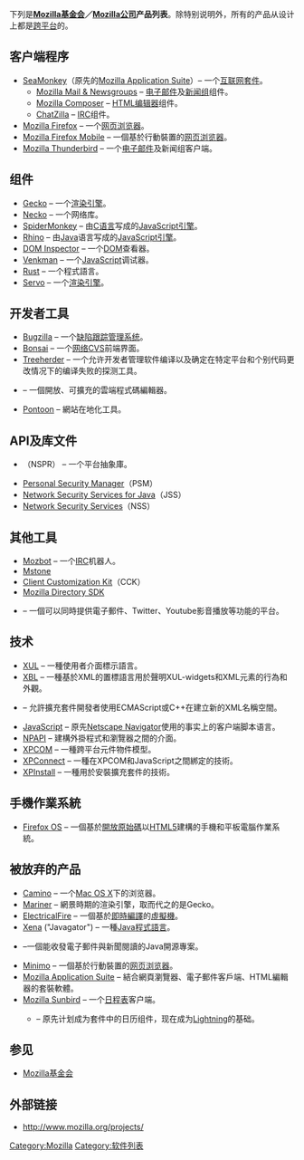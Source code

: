 {{noteTA
|G1=IT
}}
下列是'''[[Mozilla基金会|Mozilla基金会]]／[[Mozilla公司|Mozilla公司]]产品列表'''。除特别说明外，所有的产品从设计上都是[[跨平台|跨平台]]的。

== 客户端程序 ==
*[[SeaMonkey|SeaMonkey]]（原先的[[Mozilla_Application_Suite|Mozilla Application Suite]]）– 一个[[互联网套件|互联网套件]]。
**[[Mozilla_Mail_&_Newsgroups|Mozilla Mail & Newsgroups]] – [[电子邮件|电子邮件]]及[[新闻组|新闻组]]组件。
**[[Mozilla_Composer|Mozilla Composer]] – [[HTML编辑器|HTML编辑器]]组件。
**[[ChatZilla|ChatZilla]] – [[IRC|IRC]]组件。
*[[Mozilla_Firefox|Mozilla Firefox]] – 一个[[网页浏览器|网页浏览器]]。
*[[Mozilla_Firefox_Mobile|Mozilla Firefox Mobile]] – 一個基於行動裝置的[[网页浏览器|网页浏览器]]。
*[[Mozilla_Thunderbird|Mozilla Thunderbird]] – 一个[[电子邮件客户端|电子邮件]]及新闻组客户端。

== 组件 ==
*[[Gecko|Gecko]] – 一个[[渲染引擎|渲染引擎]]。
*[[Necko|Necko]] – 一个网络库。
*[[SpiderMonkey|SpiderMonkey]] – 由[[C语言|C语言]]写成的[[JavaScript引擎|JavaScript引擎]]。
*[[Rhino_(JavaScript引擎)|Rhino]] – 由[[Java|Java]]语言写成的[[JavaScript引擎|JavaScript引擎]]。
*[[DOM_Inspector|DOM Inspector]] – 一个[[DOM|DOM]]查看器。
*[[Venkman|Venkman]] – 一个[[JavaScript|JavaScript]]调试器。
*[[Rust|Rust]] – 一个程式語言。
*[[Servo|Servo]] – 一个[[渲染引擎|渲染引擎]]。

== 开发者工具 ==
*[[Bugzilla|Bugzilla]] – 一个[[缺陷跟踪管理系统|缺陷跟踪管理系统]]。
*[[Bonsai_(軟體)|Bonsai]] – 一个[[网络应用程序|网络]][[CVS|CVS]]前端界面。
*[[mozillawiki:Auto-tools/Projects/Treeherder|Treeherder]] – 一个允许开发者管理软件编译以及确定在特定平台和个别代码更改情况下的编译失败的探测工具。
*{{link-en|Bespin|Mozilla Skywriter}} – 一個開放、可擴充的雲端程式碼編輯器。
*[[Pontoon|Pontoon]] – 網站在地化工具。

== API及库文件 ==
*{{link-en|Netscape Portable Runtime|Netscape Portable Runtime}}（NSPR） – 一个平台抽象庫。
*[[Personal_Security_Manager|Personal Security Manager]]（PSM）
*[[Network_Security_Services_for_Java|Network Security Services for Java]]（JSS） 
*[[Network_Security_Services|Network Security Services]]（NSS）

== 其他工具 ==
*[[Mozbot|Mozbot]] – 一个[[IRC|IRC]]机器人。
*[[Mstone|Mstone]]
*[[Client_Customization_Kit|Client Customization Kit]]（CCK） 
*[[Mozilla_Directory_SDK|Mozilla Directory SDK]]
*{{link-en|Mozilla Raindrop|Mozilla Raindrop}} – 一個可以同時提供電子郵件、Twitter、Youtube影音播放等功能的平台。

== 技术 ==
*[[XUL|XUL]] – 一種使用者介面標示語言。
*[[XBL|XBL]] – 一種基於XML的置標語言用於聲明XUL-widgets和XML元素的行為和外觀。
*{{link-en|NXTF|eXtensible Tag Framework}} – 允許擴充套件開發者使用ECMAScript或C++在建立新的XML名稱空間。
*[[JavaScript|JavaScript]] – 原先[[Netscape_Navigator|Netscape Navigator]]使用的事实上的客户端脚本语言。
*[[NPAPI|NPAPI]] – 建構外掛程式和瀏覽器之間的介面。
*[[XPCOM|XPCOM]] – 一種跨平台元件物件模型。
*[[XPConnect|XPConnect]] – 一種在XPCOM和JavaScript之間綁定的技術。
*[[XPInstall|XPInstall]] – 一種用於安裝擴充套件的技術。

== 手機作業系統 ==
*[[Firefox_OS|Firefox OS]] – 一個基於[[開放原始碼|開放原始碼]]以[[HTML5|HTML5]]建構的手機和平板電腦作業系統。

== 被放弃的产品 ==
*[[Camino|Camino]] – 一个[[Mac_OS_X|Mac OS X]]下的浏览器。
*[[Mariner|Mariner]] – 網景時期的渲染引擎，取而代之的是Gecko。
*[[ElectricalFire|ElectricalFire]] – 一個基於[[即時編譯|即時編譯]]的[[虛擬機|虛擬機]]。
*[[Xena_(web_browser)|Xena]] ("Javagator") – 一種[[Java|Java]][[程式語言|程式語言]]。
*{{link-en|Mozilla Grendel|Mozilla Grendel}} –一個能收發電子郵件與新聞閱讀的Java開源專案。
*[[Minimo|Minimo]] – 一個基於行動裝置的[[网页浏览器|网页浏览器]]。
*[[Mozilla_Application_Suite|Mozilla Application Suite]] – 結合網頁瀏覽器、電子郵件客戶端、HTML編輯器的套裝軟體。
*[[Mozilla_Sunbird|Mozilla Sunbird]] – 一个[[日程表|日程表]]客户端。
**{{link-en|Mozilla Calendar|Mozilla Calendar Project}} – 原先计划成为套件中的日历组件，现在成为[[Lightning|Lightning]]的基础。

== 参见 ==
*[[Mozilla基金会|Mozilla基金会]]

== 外部链接 ==
*http://www.mozilla.org/projects/{{Wayback|url=http://www.mozilla.org/projects/ |date=20120323213040 }}

[[Category:Mozilla|Category:Mozilla]]
[[Category:软件列表|Category:软件列表]]

{{Mozilla}}